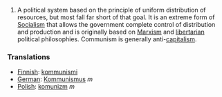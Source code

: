 #A political system based on the principle of uniform distribution of resources, but most fall far short of that goal.  It is an extreme form of [[Socialism]] that allows the government complete control of distribution and production and is originally based on [[Marxism]] and [[libertarian]] political philosophies.  Communism is generally anti-[[capitalism]].


===Translations===
*[[Finnish]]: [[kommunismi]]
*[[German]]: [[Kommunismus]] ''m''
* [[Polish]]: [[komunizm]] ''m''